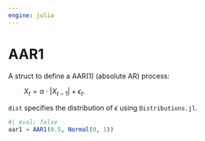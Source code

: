 ```yaml
---
engine: julia
---
```


# AAR1 {#sec-doc}
    

::: {.callout-note appearance="simple" title="docblock" collapse=false}    

A struct to define a AAR(1) (absolute AR) process:
 
$\qquad X_t=\alpha \cdot\left|X_{t-1}\right|+\epsilon_t.$
 
`dist` specifies the distribution of $\epsilon$ using `Distributions.jl`. 
 

```julia
#| eval: false
aar1 = AAR1(0.5, Normal(0, 1))

```



:::
    

